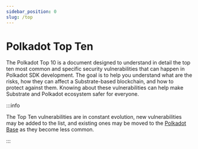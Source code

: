 ```yaml
---
sidebar_position: 0
slug: /top
---
```


# Polkadot Top Ten

The Polkadot Top 10 is a document designed to understand in detail the top ten most common and specific security vulnerabilities that can happen in Polkadot SDK development. The goal is to help you understand what are the risks, how they can affect a Substrate-based blockchain, and how to protect against them. Knowing about these vulnerabilities can help make Substrate and Polkadot ecosystem safer for everyone.

:::info 

The Top Ten vulnerabilities are in constant evolution, new vulnerabilities may be added to the list, and existing ones may be moved to the [Polkadot Base](/protect/base) as they become less common.

:::



<DocCardList />
